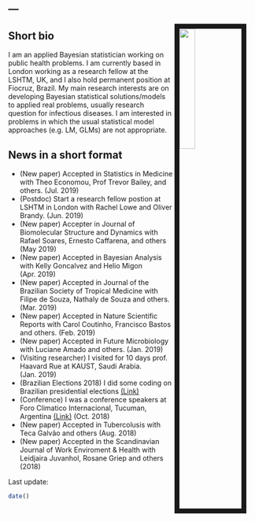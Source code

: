 ---
---

<link rel="stylesheet" href="styles.css" type="text/css">

<img src="files/fotoLeo2.jpg" style="width:25%; border:10px solid; margin-right: 20px" align="right">

## Short bio

I am an applied Bayesian statistician working on public health problems. I am currently based in London working as a research fellow at the LSHTM, UK, and I also hold permanent position at Fiocruz, Brazil.  My main research interests are on developing Bayesian statistical solutions/models to applied real problems, usually research question for infectious diseases. I am interested in problems in which the usual statistical model approaches (e.g. LM, GLMs) are not appropriate.

## News in a short format

- (New paper) Accepted in Statistics in Medicine with Theo Economou, Prof Trevor Bailey, and others. (Jul. 2019)
- (Postdoc) Start a research fellow postion at LSHTM in London with Rachel Lowe and Oliver Brandy. (Jun. 2019)
- (New paper) Accepter in Journal of Biomolecular Structure and Dynamics with Rafael Soares, Ernesto Caffarena, and others (May 2019)
- (New paper) Accepted in Bayesian Analysis with Kelly Goncalvez and Helio Migon (Apr. 2019)
- (New paper) Accepted in Journal of the Brazilian Society of Tropical Medicine with Filipe de Souza, Nathaly de Souza and others. (Mar. 2019)
- (New paper) Accepted in Nature Scientific Reports with Carol Coutinho, Francisco Bastos and others. (Feb. 2019)
- (New paper) Accepted in Future Microbiology with Luciane Amado and others. (Jan. 2019)
- (Visiting researcher) I visited for 10 days prof. Haavard Rue at KAUST, Saudi Arabia.  (Jan. 2019)
- (Brazilian Elections 2018) I did some coding on Brazilian presidential elections [(Link)](eleicoes2018.html)
- (Conference) I was a conference speakers at Foro Climatico Internacional, Tucuman, Argentina [(Link)](https://climactivo.com)  (Oct. 2018)
- (New paper) Accepted in Tubercolusis with Teca Galvão and others (Aug. 2018)
- (New paper) Accepted in the Scandinavian Journal of Work Enviroment & Health with Leidjaira Juvanhol, Rosane Griep and others (2018)

Last update:
```r
date()
```
